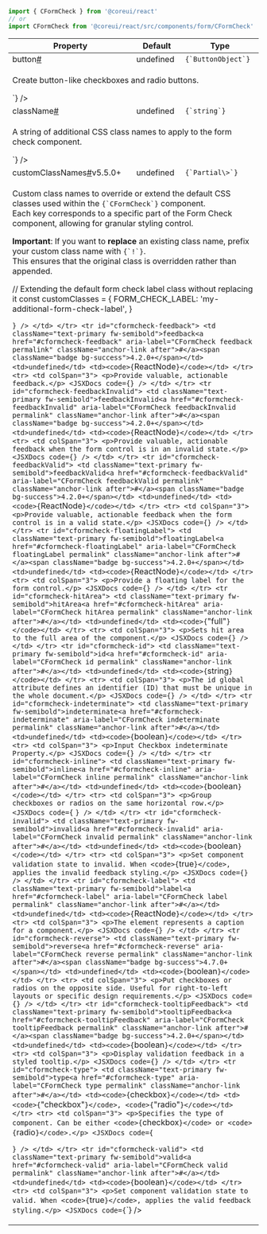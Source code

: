 
```jsx
import { CFormCheck } from '@coreui/react'
// or
import CFormCheck from '@coreui/react/src/components/form/CFormCheck'
```

<div className="table-responsive table-api border rounded mb-3">
  <table className="table">
    <thead>
      <tr>
        <th>Property</th>
        <th>Default</th>
        <th>Type</th>
      </tr>
    </thead>
    <tbody>
      <tr id="cformcheck-button">
        <td className="text-primary fw-semibold">button<a href="#cformcheck-button" aria-label="CFormCheck button permalink" className="anchor-link after">#</a></td>
        <td>undefined</td>
        <td><code>{`ButtonObject`}</code></td>
      </tr>
      <tr>
        <td colSpan="3">
          <p>Create button-like checkboxes and radio buttons.</p>
        <JSXDocs code={`<CFormCheck button={{ color: 'primary', size: 'lg', variant: 'outline' }} label="Primary Button Check" />`} />
        </td>
      </tr>
      <tr id="cformcheck-className">
        <td className="text-primary fw-semibold">className<a href="#cformcheck-className" aria-label="CFormCheck className permalink" className="anchor-link after">#</a></td>
        <td>undefined</td>
        <td><code>{`string`}</code></td>
      </tr>
      <tr>
        <td colSpan="3">
          <p>A string of additional CSS class names to apply to the form check component.</p>
        <JSXDocs code={`<CFormCheck className="my-custom-check" />`} />
        </td>
      </tr>
      <tr id="cformcheck-customClassNames">
        <td className="text-primary fw-semibold">customClassNames<a href="#cformcheck-customClassNames" aria-label="CFormCheck customClassNames permalink" className="anchor-link after">#</a><span className="badge bg-success">v5.5.0+</span></td>
        <td>undefined</td>
        <td><code>{`Partial\<Record\<CombinedCustomClassNamesKeys, string>>`}</code></td>
      </tr>
      <tr>
        <td colSpan="3">
          <p>Custom class names to override or extend the default CSS classes used within the <code>{`CFormCheck`}</code> component.<br />
Each key corresponds to a specific part of the Form Check component, allowing for granular styling control.</p>
<p><strong>Important</strong>: If you want to <strong>replace</strong> an existing class name, prefix your custom class name with <code>{`!`}</code>.<br />
This ensures that the original class is overridden rather than appended.</p>
        <JSXDocs code={`// Overriding the default form check input class
const customClasses = {
  FORM_CHECK_INPUT: '!my-custom-form-check-input',
}

<CFormCheck customClassNames={customClasses} />

// Extending the default form check label class without replacing it
const customClasses = {
  FORM_CHECK_LABEL: 'my-additional-form-check-label',
}

<CFormCheck customClassNames={customClasses} />`} />
        </td>
      </tr>
      <tr id="cformcheck-feedback">
        <td className="text-primary fw-semibold">feedback<a href="#cformcheck-feedback" aria-label="CFormCheck feedback permalink" className="anchor-link after">#</a><span className="badge bg-success">4.2.0+</span></td>
        <td>undefined</td>
        <td><code>{`ReactNode`}</code></td>
      </tr>
      <tr>
        <td colSpan="3">
          <p>Provide valuable, actionable feedback.</p>
        <JSXDocs code={`<CFormControlValidation feedback="This field is required." />`} />
        </td>
      </tr>
      <tr id="cformcheck-feedbackInvalid">
        <td className="text-primary fw-semibold">feedbackInvalid<a href="#cformcheck-feedbackInvalid" aria-label="CFormCheck feedbackInvalid permalink" className="anchor-link after">#</a><span className="badge bg-success">4.2.0+</span></td>
        <td>undefined</td>
        <td><code>{`ReactNode`}</code></td>
      </tr>
      <tr>
        <td colSpan="3">
          <p>Provide valuable, actionable feedback when the form control is in an invalid state.</p>
        <JSXDocs code={`<CFormControlValidation feedbackInvalid="Invalid input." />`} />
        </td>
      </tr>
      <tr id="cformcheck-feedbackValid">
        <td className="text-primary fw-semibold">feedbackValid<a href="#cformcheck-feedbackValid" aria-label="CFormCheck feedbackValid permalink" className="anchor-link after">#</a><span className="badge bg-success">4.2.0+</span></td>
        <td>undefined</td>
        <td><code>{`ReactNode`}</code></td>
      </tr>
      <tr>
        <td colSpan="3">
          <p>Provide valuable, actionable feedback when the form control is in a valid state.</p>
        <JSXDocs code={`<CFormControlValidation feedbackValid="Looks good!" />`} />
        </td>
      </tr>
      <tr id="cformcheck-floatingLabel">
        <td className="text-primary fw-semibold">floatingLabel<a href="#cformcheck-floatingLabel" aria-label="CFormCheck floatingLabel permalink" className="anchor-link after">#</a><span className="badge bg-success">4.2.0+</span></td>
        <td>undefined</td>
        <td><code>{`ReactNode`}</code></td>
      </tr>
      <tr>
        <td colSpan="3">
          <p>Provide a floating label for the form control.</p>
        <JSXDocs code={`<CFormControlValidation floatingLabel="Email address" />`} />
        </td>
      </tr>
      <tr id="cformcheck-hitArea">
        <td className="text-primary fw-semibold">hitArea<a href="#cformcheck-hitArea" aria-label="CFormCheck hitArea permalink" className="anchor-link after">#</a></td>
        <td>undefined</td>
        <td><code>{`"full"`}</code></td>
      </tr>
      <tr>
        <td colSpan="3">
          <p>Sets hit area to the full area of the component.</p>
        <JSXDocs code={`<CFormCheck hitArea="full" label="Full Hit Area" />`} />
        </td>
      </tr>
      <tr id="cformcheck-id">
        <td className="text-primary fw-semibold">id<a href="#cformcheck-id" aria-label="CFormCheck id permalink" className="anchor-link after">#</a></td>
        <td>undefined</td>
        <td><code>{`string`}</code></td>
      </tr>
      <tr>
        <td colSpan="3">
          <p>The id global attribute defines an identifier (ID) that must be unique in the whole document.</p>
        <JSXDocs code={`<CFormCheck id="acceptTerms" label="Accept Terms and Conditions" />`} />
        </td>
      </tr>
      <tr id="cformcheck-indeterminate">
        <td className="text-primary fw-semibold">indeterminate<a href="#cformcheck-indeterminate" aria-label="CFormCheck indeterminate permalink" className="anchor-link after">#</a></td>
        <td>undefined</td>
        <td><code>{`boolean`}</code></td>
      </tr>
      <tr>
        <td colSpan="3">
          <p>Input Checkbox indeterminate Property.</p>
        <JSXDocs code={`<CFormCheck indeterminate label="Indeterminate Checkbox" />`} />
        </td>
      </tr>
      <tr id="cformcheck-inline">
        <td className="text-primary fw-semibold">inline<a href="#cformcheck-inline" aria-label="CFormCheck inline permalink" className="anchor-link after">#</a></td>
        <td>undefined</td>
        <td><code>{`boolean`}</code></td>
      </tr>
      <tr>
        <td colSpan="3">
          <p>Group checkboxes or radios on the same horizontal row.</p>
        <JSXDocs code={`<CFormCheck inline label="Option 1" />
<CFormCheck inline label="Option 2" />`} />
        </td>
      </tr>
      <tr id="cformcheck-invalid">
        <td className="text-primary fw-semibold">invalid<a href="#cformcheck-invalid" aria-label="CFormCheck invalid permalink" className="anchor-link after">#</a></td>
        <td>undefined</td>
        <td><code>{`boolean`}</code></td>
      </tr>
      <tr>
        <td colSpan="3">
          <p>Set component validation state to invalid. When <code>{`true`}</code>, applies the invalid feedback styling.</p>
        <JSXDocs code={`<CFormCheck invalid label="Invalid Option" />`} />
        </td>
      </tr>
      <tr id="cformcheck-label">
        <td className="text-primary fw-semibold">label<a href="#cformcheck-label" aria-label="CFormCheck label permalink" className="anchor-link after">#</a></td>
        <td>undefined</td>
        <td><code>{`ReactNode`}</code></td>
      </tr>
      <tr>
        <td colSpan="3">
          <p>The element represents a caption for a component.</p>
        <JSXDocs code={`<CFormCheck label="Subscribe to Newsletter" />`} />
        </td>
      </tr>
      <tr id="cformcheck-reverse">
        <td className="text-primary fw-semibold">reverse<a href="#cformcheck-reverse" aria-label="CFormCheck reverse permalink" className="anchor-link after">#</a><span className="badge bg-success">4.7.0+</span></td>
        <td>undefined</td>
        <td><code>{`boolean`}</code></td>
      </tr>
      <tr>
        <td colSpan="3">
          <p>Put checkboxes or radios on the opposite side. Useful for right-to-left layouts or specific design requirements.</p>
        <JSXDocs code={`<CFormCheck reverse label="Enable Notifications" />`} />
        </td>
      </tr>
      <tr id="cformcheck-tooltipFeedback">
        <td className="text-primary fw-semibold">tooltipFeedback<a href="#cformcheck-tooltipFeedback" aria-label="CFormCheck tooltipFeedback permalink" className="anchor-link after">#</a><span className="badge bg-success">4.2.0+</span></td>
        <td>undefined</td>
        <td><code>{`boolean`}</code></td>
      </tr>
      <tr>
        <td colSpan="3">
          <p>Display validation feedback in a styled tooltip.</p>
        <JSXDocs code={`<CFormControlValidation invalid tooltipFeedback feedback="Invalid input." />`} />
        </td>
      </tr>
      <tr id="cformcheck-type">
        <td className="text-primary fw-semibold">type<a href="#cformcheck-type" aria-label="CFormCheck type permalink" className="anchor-link after">#</a></td>
        <td><code>{`checkbox`}</code></td>
        <td><code>{`"checkbox"`}</code>, <code>{`"radio"`}</code></td>
      </tr>
      <tr>
        <td colSpan="3">
          <p>Specifies the type of component. Can be either <code>{`checkbox`}</code> or <code>{`radio`}</code>.</p>
        <JSXDocs code={`<CFormCheck type="radio" label="Option A" />

<CFormCheck type="radio" label="Option B" />`} />
        </td>
      </tr>
      <tr id="cformcheck-valid">
        <td className="text-primary fw-semibold">valid<a href="#cformcheck-valid" aria-label="CFormCheck valid permalink" className="anchor-link after">#</a></td>
        <td>undefined</td>
        <td><code>{`boolean`}</code></td>
      </tr>
      <tr>
        <td colSpan="3">
          <p>Set component validation state to valid. When <code>{`true`}</code>, applies the valid feedback styling.</p>
        <JSXDocs code={`<CFormCheck valid label="Valid Option" />`} />
        </td>
      </tr>
    </tbody>
  </table>
</div>
